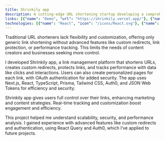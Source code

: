 ```yaml
---
title: Shrinkily app
description: A cutting-edge URL shortening startup developing a comprehensive link management platform with advanced features like custom redirections, caching, internationalization, and OAuth authentication.
links: [{"name": "Demo", "url": "https://shrinkily.vercel.app/"}, {"name": "Repository", "url": "https://github.com/JosePabloSG/shrinkily-app"}]
technologies: [{"name": "React", "icon": "/icons/React.svg"}, {"name": "Next.js", "icon": "/icons/Nextjs.svg"}, {"name": "TypeScript", "icon": "/icons/Typescript.svg"}, {"name": "Tailwind CSS", "icon": "/icons/Tailwindcss.svg"}, {"name": "Frame Motion", "icon": "/icons/Framermotion.svg"}, {"name": "Json Web Tokens", "icon": "/icons/Jwt.svg"}, {"name": "Auth0", "icon": "/icons/Auth0.svg"}, {"name": "Prisma", "icon": "/icons/Prisma.svg"}, {"name": "EsLint", "icon": "/icons/Eslint.svg"}, {"name": "Zod", "icon": "/icons/Zod.svg"},{"name": "Next intl", "icon": "/icons/Global.svg"}]
---
```


Traditional URL shorteners lack flexibility and customization, offering only generic link shortening without advanced features like custom redirects, link protection, or performance tracking. This limits the needs of content creators and businesses seeking more control.

I developed Shrinkily app, a link management platform that shortens URLs, creates custom redirects, protects links, and tracks performance with data like clicks and interactions. Users can also create personalized pages for each link, with OAuth authentication for added security. The app uses Next.js, React, TypeScript, Prisma, Tailwind CSS, Auth0, and JSON Web Tokens for efficiency and security.

Shrinkily app gives users full control over their links, enhancing marketing and content strategies. Real-time tracking and customization boost engagement and efficiency.

This project helped me understand scalability, security, and performance analysis. I gained experience with advanced features like custom redirects and authentication, using React Query and Auth0, which I’ve applied to future projects.